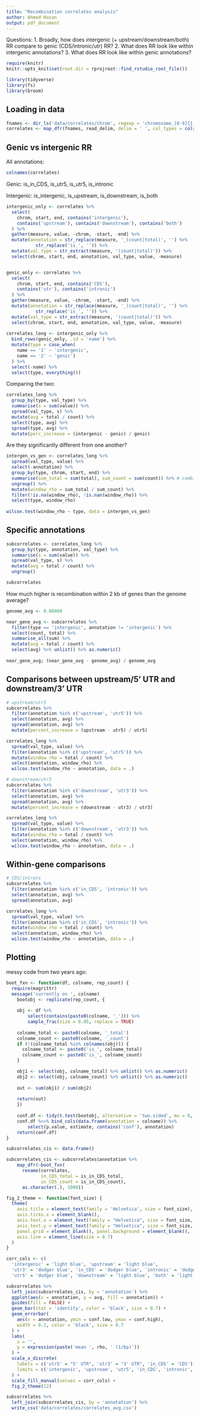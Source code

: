 ```yaml
---
title: "Recombination correlates analysis"
author: Ahmed Hasan
output: pdf_document
---
```


Questions:
1. Broadly, how does intergenic (+ upstream/downstream/both) RR compare to genic (CDS/intronic/utr) RR?
2. What does RR look like within intergenic annotations?
3. What does RR look like within genic annotations?

```r
require(knitr)
knitr::opts_knit$set(root.dir = rprojroot::find_rstudio_root_file())
```

```r
library(tidyverse)
library(fs)
library(broom)
```


## Loading in data

```r
fnames <- dir_ls('data/correlates/chrom', regexp = 'chromosome_[0-9]{1,2}\\.txt')
correlates <- map_dfr(fnames, read_delim, delim = ' ', col_types = cols())
```

## Genic vs intergenic RR

All annotations:

```r
colnames(correlates)
```

Genic: is_in_CDS, is_utr5, is_utr5, is_intronic

Intergenic: is_intergenic, is_upstream, is_downstream, is_both

```r
intergenic_only <- correlates %>% 
  select(
    chrom, start, end, contains('intergenic'), 
    contains('upstream'), contains('downstream'), contains('both')
  ) %>% 
  gather(measure, value, -chrom, -start, -end) %>% 
  mutate(annotation = str_replace(measure, '_(count|total)', '') %>% 
           str_replace('is_', '')) %>% 
  mutate(val_type = str_extract(measure, '(count|total)')) %>% 
  select(chrom, start, end, annotation, val_type, value, -measure)


genic_only <- correlates %>% 
  select(
    chrom, start, end, contains('CDS'),
    contains('utr'), contains('intronic')
  ) %>% 
  gather(measure, value, -chrom, -start, -end) %>% 
  mutate(annotation = str_replace(measure, '_(count|total)', '') %>% 
           str_replace('is_', '')) %>% 
  mutate(val_type = str_extract(measure, '(count|total)')) %>% 
  select(chrom, start, end, annotation, val_type, value, -measure)
  
correlates_long <- intergenic_only %>% 
  bind_rows(genic_only, .id = 'name') %>% 
  mutate(type = case_when(
    name == '1' ~ 'intergenic',
    name == '2' ~ 'genic')
  ) %>% 
  select(-name) %>% 
  select(type, everything())

```

Comparing the two:

```r
correlates_long %>% 
  group_by(type, val_type) %>% 
  summarise(s = sum(value)) %>% 
  spread(val_type, s) %>% 
  mutate(avg = total / count) %>% 
  select(type, avg) %>% 
  spread(type, avg) %>% 
  mutate(perc_increase = (intergenic - genic) / genic)
```

Are they significantly different from one another?

```r
intergen_vs_gen <- correlates_long %>% 
  spread(val_type, value) %>% 
  select(-annotation) %>% 
  group_by(type, chrom, start, end) %>% 
  summarise(sum_total = sum(total), sum_count = sum(count)) %>% # combine sub-annotations
  ungroup() %>% 
  mutate(window_rho = sum_total / sum_count) %>% 
  filter(!is.na(window_rho), !is.nan(window_rho)) %>% 
  select(type, window_rho)
    
wilcox.test(window_rho ~ type, data = intergen_vs_gen)

```


## Specific annotations

```r
subcorrelates <- correlates_long %>% 
  group_by(type, annotation, val_type) %>% 
  summarise(s = sum(value)) %>% 
  spread(val_type, s) %>% 
  mutate(avg = total / count) %>% 
  ungroup()

subcorrelates
```

How much higher is recombination within 2 kb of genes than the genome average?

```r
genome_avg <- 0.00409

near_gene_avg <- subcorrelates %>% 
  filter(type == 'intergenic', annotation != 'intergenic') %>% 
  select(count, total) %>% 
  summarise_all(sum) %>% 
  mutate(avg = total / count) %>% 
  select(avg) %>% unlist() %>% as.numeric()
    
near_gene_avg; (near_gene_avg - genome_avg) / genome_avg
```


## Comparisons between upstream/5' UTR and downstream/3' UTR

```r
# upstream/utr5
subcorrelates %>% 
  filter(annotation %in% c('upstream', 'utr5')) %>% 
  select(annotation, avg) %>% 
  spread(annotation, avg) %>% 
  mutate(percent_increase = (upstream - utr5) / utr5)

correlates_long %>% 
  spread(val_type, value) %>% 
  filter(annotation %in% c('upstream', 'utr5')) %>% 
  mutate(window_rho = total / count) %>% 
  select(annotation, window_rho) %>% 
  wilcox.test(window_rho ~ annotation, data = .)

# downstream/utr3
subcorrelates %>% 
  filter(annotation %in% c('downstream', 'utr3')) %>% 
  select(annotation, avg) %>% 
  spread(annotation, avg) %>% 
  mutate(percent_increase = (downstream - utr3) / utr3)

correlates_long %>% 
  spread(val_type, value) %>% 
  filter(annotation %in% c('downstream', 'utr3')) %>% 
  mutate(window_rho = total / count) %>% 
  select(annotation, window_rho) %>% 
  wilcox.test(window_rho ~ annotation, data = .)


```

## Within-gene comparisons

```r
# CDS/introns
subcorrelates %>% 
  filter(annotation %in% c('in_CDS', 'intronic')) %>% 
  select(annotation, avg) %>% 
  spread(annotation, avg)

correlates_long %>% 
  spread(val_type, value) %>% 
  filter(annotation %in% c('in_CDS', 'intronic')) %>% 
  mutate(window_rho = total / count) %>% 
  select(annotation, window_rho) %>% 
  wilcox.test(window_rho ~ annotation, data = .)
```


## Plotting

messy code from two years ago:

```r
boot_fxn <- function(df, colname, rep_count) {
  require(magrittr)
  message('currently on ', colname)
    bootobj <- replicate(rep_count, {
    
    obj <- df %>%
        select(contains(paste0(colname, '_'))) %>%
        sample_frac(size = 0.05, replace = TRUE)
    
    colname_total <- paste0(colname, '_total')
    colname_count <- paste0(colname, '_count')
    if (!(colname_total %in% colnames(obj))) {
      colname_total <- paste0('is_', colname_total)
      colname_count <- paste0('is_', colname_count)
    }

    obj1 <- select(obj, colname_total) %>% unlist() %>% as.numeric()
    obj2 <- select(obj, colname_count) %>% unlist() %>% as.numeric()
                                    
    out <- sum(obj1) / sum(obj2)
    
    return(out)                         
    })
    
    conf.df <- tidy(t.test(bootobj, alternative = 'two.sided', mu = 0, conf.level = 0.95))
    conf.df %<>% bind_cols(data.frame(annotation = colname)) %>%
        select(p.value, estimate, contains('conf'), annotation)
    return(conf.df)
}

subcorrelates_cis <- data.frame()

subcorrelates_cis <- subcorrelates$annotation %>%
    map_dfr(~boot_fxn(
      rename(correlates, 
             in_CDS_total = is_in_CDS_total,
             in_CDS_count = is_in_CDS_count), 
      as.character(.), 1000))

```


```r
fig_2_theme <- function(font_size) {
  theme(
    axis.title = element_text(family = 'Helvetica', size = font_size),
    axis.ticks.x = element_blank(),
    axis.text.x = element_text(family = "Helvetica", size = font_size, color = 'black', angle = 45, hjust = 1),
    axis.text.y = element_text(family = "Helvetica", size = font_size, color = 'black'),
    panel.grid = element_blank(), panel.background = element_blank(),
    axis.line = element_line(size = 0.7)
  )
}

corr_cols <- c(
  'intergenic' = 'light blue', 'upstream' = 'light blue',
  'utr3' = 'dodger blue', 'in_CDS' = 'dodger blue', 'intronic' = 'dodger blue',
  'utr5' = 'dodger blue', 'downstream' = 'light blue', 'both' = 'light blue')

subcorrelates %>% 
  left_join(subcorrelates_cis, by = 'annotation') %>% 
  ggplot(aes(x = annotation, y = avg, fill = annotation)) +
  guides(fill = FALSE) +
  geom_bar(stat = 'identity', color = 'black', size = 0.7) +
  geom_errorbar(
    aes(x = annotation, ymin = conf.low, ymax = conf.high),
    width = 0.2, color = 'black', size = 0.7
  ) +
  labs(
    x = '',
    y = expression(paste('mean ', rho, ' (1/bp)'))
  ) +
  scale_x_discrete(
    labels = c('utr5' = "5' UTR", 'utr3' = "3' UTR", 'in_CDS' = 'CDS'),
    limits = c('intergenic', 'upstream', 'utr5', 'in_CDS', 'intronic', 'utr3', 'downstream', 'both')
  ) +
  scale_fill_manual(values = corr_cols) +
  fig_2_theme(12)

subcorrelates %>% 
  left_join(subcorrelates_cis, by = 'annotation') %>% 
  write_csv('data/correlates/correlates_avg.csv')
  
```
















